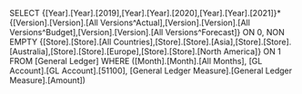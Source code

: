 SELECT {[Year].[Year].[2019],[Year].[Year].[2020],[Year].[Year].[2021]}*{[Version].[Version].[All Versions^Actual],[Version].[Version].[All Versions^Budget],[Version].[Version].[All Versions^Forecast]} ON 0, NON EMPTY {[Store].[Store].[All Countries],[Store].[Store].[Asia],[Store].[Store].[Australia],[Store].[Store].[Europe],[Store].[Store].[North America]} ON 1 FROM [General Ledger] WHERE ([Month].[Month].[All Months], [GL Account].[GL Account].[51100], [General Ledger Measure].[General Ledger Measure].[Amount])